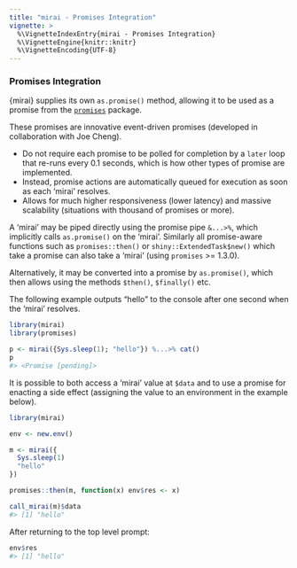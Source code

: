 ```yaml
---
title: "mirai - Promises Integration"
vignette: >
  %\VignetteIndexEntry{mirai - Promises Integration}
  %\VignetteEngine{knitr::knitr}
  %\VignetteEncoding{UTF-8}
---
```



### Promises Integration

{mirai} supplies its own `as.promise()` method, allowing it to be used as a promise from the [`promises`](https://rstudio.github.io/promises/) package.

These promises are innovative event-driven promises (developed in collaboration with Joe Cheng).

- Do not require each promise to be polled for completion by a `later` loop that re-runs every 0.1 seconds, which is how other types of promise are implemented.
- Instead, promise actions are automatically queued for execution as soon as each 'mirai' resolves.
- Allows for much higher responsiveness (lower latency) and massive scalability (situations with thousand of promises or more).

A 'mirai' may be piped directly using the promise pipe `&...>%`, which implicitly calls `as.promise()` on the 'mirai'. Similarly all promise-aware functions such as `promises::then()` or `shiny::ExtendedTask$new()` which take a promise can also take a 'mirai' (using `promises` >= 1.3.0).

Alternatively, it may be converted into a promise by `as.promise()`, which then allows using the methods `$then()`, `$finally()` etc.

The following example outputs "hello" to the console after one second when the 'mirai' resolves.

```r
library(mirai)
library(promises)

p <- mirai({Sys.sleep(1); "hello"}) %...>% cat()
p
#> <Promise [pending]>
```
It is possible to both access a 'mirai' value at `$data` and to use a promise for enacting a side effect (assigning the value to an environment in the example below).

```r
library(mirai)

env <- new.env()

m <- mirai({
  Sys.sleep(1)
  "hello"
})

promises::then(m, function(x) env$res <- x)

call_mirai(m)$data
#> [1] "hello"
```
After returning to the top level prompt:


```r
env$res
#> [1] "hello"
```
